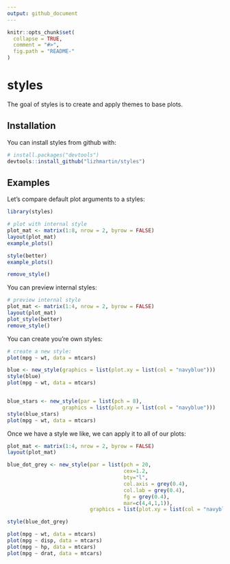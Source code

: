 ```yaml
---
output: github_document
---
```


<!-- README.md is generated from README.Rmd. Please edit that file -->

```r
knitr::opts_chunk$set(
  collapse = TRUE,
  comment = "#>",
  fig.path = "README-"
)
```

# styles

The goal of styles is to create and apply themes to base plots.

## Installation

You can install styles from github with:

```r
# install.packages("devtools")
devtools::install_github("lizhmartin/styles")
```

## Examples

Let's compare default plot arguments to a styles:

```r
library(styles)

# plot with internal style
plot_mat <- matrix(1:8, nrow = 2, byrow = FALSE)
layout(plot_mat)
example_plots()

style(better)
example_plots()

remove_style()
```

You can preview internal styles:

```r

# preview internal style
plot_mat <- matrix(1:4, nrow = 2, byrow = FALSE)
layout(plot_mat)
plot_style(better)
remove_style()

```

You can create you're own styles:

```r
# create a new style:
plot(mpg ~ wt, data = mtcars)

blue <- new_style(graphics = list(plot.xy = list(col = "navyblue")))
style(blue)
plot(mpg ~ wt, data = mtcars)


blue_stars <- new_style(par = list(pch = 8),
                  graphics = list(plot.xy = list(col = "navyblue")))
style(blue_stars)
plot(mpg ~ wt, data = mtcars)
```

Once we have a style we like, we can apply it to all of our plots:

```r

plot_mat <- matrix(1:4, nrow = 2, byrow = FALSE)
layout(plot_mat)

blue_dot_grey <- new_style(par = list(pch = 20,
                                      cex=1.2,
                                      bty="l",
                                      col.axis = grey(0.4),
                                      col.lab = grey(0.4),
                                      fg = grey(0.4),
                                      mar=c(4,4,1,1)),
                           graphics = list(plot.xy = list(col = "navyblue")))

style(blue_dot_grey)

plot(mpg ~ wt, data = mtcars)
plot(mpg ~ disp, data = mtcars)
plot(mpg ~ hp, data = mtcars)
plot(mpg ~ drat, data = mtcars)

```
